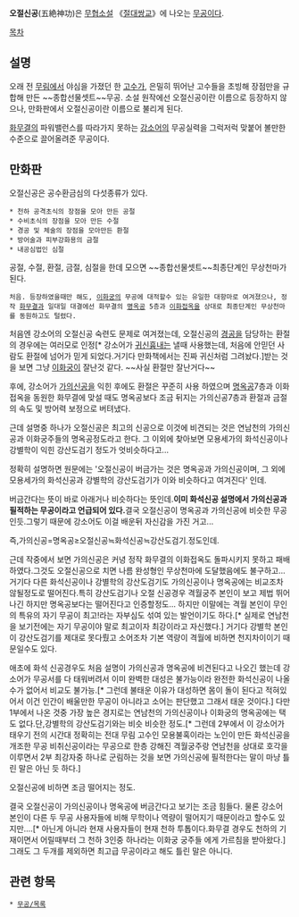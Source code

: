 '''오절신공'''(五絶神功)은 [[무협소설]] 《[[절대쌍교]]》에 나오는 [[무공]]이다.

[[목차]]
== 설명 ==
오래 전 [[무림]]에서 야심을 가졌던 한 [[고수]]가, 은밀히 뛰어난 고수들을 초빙해 장점만을 규합해 만든 ~~종합선물셋트~~무공. 소설 원작에선 오절신공이란 이름으로 등장하지 않으나, 만화판에서 오절신공이란 이름으로 불리게 된다. 

[[화무결]]의 파워밸런스를 따라가지 못하는 [[강소어]]의 무공실력을 그럭저럭 맞붙어 볼만한 수준으로 끌어올려준 무공이다.

== 만화판 ==
오절신공은 공수환금심의 다섯종류가 있다.

 * 천하 공격초식의 장점을 모아 만든 공절
 * 수비초식의 장점을 모아 만든 수절
 * 경공 및 체술의 장점을 모아만든 환절
 * 방어술과 피부강화용의 금절
 * 내공심법인 심절

공절, 수절, 환절, 금절, 심절을 한데 모으면 ~~종합선물셋트~~최종단계인 무상천마가 된다.

 처음. 등장하였을때만 해도, [[이화궁]]의 무공에 대적할수 있는 유일한 대항마로 여겨졌으나, 정작 [[화무결]]과 일대일 대결에선 화무결의 [[명옥공]] 5층과 [[이화접옥]]을 상대로 최종단계인 무상천마를 동원하고도 털렸다.

처음엔 강소어의 오절신공 숙련도 문제로 여겨졌는데, 오절신공의 [[경공]]을 담당하는 환절의 경우에는 여러모로 인정[* 강소어가 [[귀신]]흉내는 낼때 사용했는데, 처음에 안믿던 사람도 환절에 넘어가 믿게 되었다.거기다 만화책에서는 진짜 귀신처럼 그려놨다.]받는 것을 보면 그냥 [[이화궁]]이 잘난것 같다. ~~사실 환절만 잘난거다~~

후에, 강소어가 [[가의신공]]을 익힌 후에도 환절은 꾸준히 사용 하였으며 [[명옥공]]7층과 이화접옥을 동원한 화무결에 맞설 때도 명옥공보다 조금 뒤지는 가의신공7층과 환절과 금절의 속도 및 방어력 보정으로 버텨냈다.

근데 설명중 하나가 오절신공은 최고의 신공으로 이것에 비견되는 것은 연남천의 가의신공과 이화궁주들의 명옥공정도라고 한다.
그 이외에 찾아보면 모용세가의 화석신공이나 강별학이 익힌 강산도검기 정도가 엇비슷하다고...

정확히 설명하면 원문에는 '오절신공이 버금가는 것은 명옥공과 가의신공이며, 그 외에 모용세가의 화석신공과 강별학의 강산도검기가 이와 비슷하다고 여겨진다' 인데.

버금간다는 뜻이 바로 아래거나 비슷하다는 뜻인데.'''이미 화석신공 설명에서 가의신공과 필적하는 무공이라고 언급되어 있다.'''결국 오절신공이 명옥공과 가의신공에 비슷한 무공인듯.그렇기 때문에 강소어도 이걸 배운뒤 자신감을 가진 거고... 

즉,가의신공=명옥공≥오절신공≒화석신공≒강산도검기.정도인데.

근데 작중에서 보면 가의신공은 커녕 정작 화무결의 이화접옥도 돌파시키지 못하고 패배하였다.그것도 오절신공으로 치면 나름 완성형인 무상천마에 도달했음에도 불구하고...거기다 다른 화석신공이나 강별학의 강산도검기도 가의신공이나 명옥공에는 비교조차 않될정도로 떨어진다.특히 강산도검기나 오절 신공경우 격월궁주 본인이 보고 제법 뛰어나긴 하지만 명옥공보다는 떨어진다고 인증할정도...
하지만 이말에는 격월 본인이 무인의 특유의 자기 무공이 최고!라는 자부심도 섞여 있는 발언이기도 하다.[* 실제로 연남천을 보기전에는 자기 무공이야 말로 최고이자 최강이라고 자신했다.]
거기다 강별학 본인이 강산도검기를 제대로 못다뤘고 소어조차 기본 역량이 격월에 비하면 천지차이이기 때문일수도 있다.

애초에 화석 신공경우도 처음 설명이 가의신공과 명옥공에 비견된다고 나오긴 했는데 강소어가 무공서를 다 태워버려서 이미 완벽한 대성은 불가능이라 완전한 화석신공이 나올수가 없어서 비교도 불가능.[* 그런데 불태운 이유가 대성하면 몸이 돌이 된다고 적혀있어서 이건 인간이 배울만한 무공이 아니라고 소어는 판단했고 그래서 태운 것이다.]
다만 1부에서 나온 것중 가장 높은 경지로는 연남천의 가의신공이나 이화궁의 명옥공에는 택도 없다.단,강별학의 강산도검기와는 비슷 비슷한 정도.[* 그런데 2부에서 이 강소어가 태우기 전의 시간대 정확히는 전대 무림 고수인 모용불혹이라는 노인이 만든 화석신공을 개조한 무공 비취신공이라는 무공으로 한층 강해진 격월궁주랑 연남천을 상대로 호각을 이루면서 2부 최강자중 하나로 군림하는 것을 보면 가의신공에 필적한다는 말이 마냥 틀린 말은 아닌 듯 하다.]

오절신공에 비하면 조금 떨어지는 정도.

결국 오절신공이 가의신공이나 명옥공에 버금간다고 보기는 조금 힘들다.
물론 강소어 본인이 다른 두 무공 사용자들에 비해 무학이나 역량이 떨어지기 때문이라고 할수도 있지만....[* 아닌게 아니라 현재 사용자들이 현재 천하 투톱이다.화무결 경우도 천하의 기재이면서 어릴때부터 그 천하 3인중 하나라는 이화궁 궁주들 에게 가르침을 받아왔다.]
﻿ 
그래도 그 두개를 제외하면 최고급 무공이라고 해도 틀린 말은 아니다. 

== 관련 항목 ==
 * [[무공/목록]]
